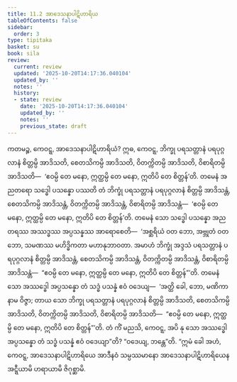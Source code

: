 ```yaml
---
title: 11.2 အာဒေသနာပါဋိဟာရိယ
tableOfContents: false
sidebar:
  order: 3
type: tipitaka
basket: su
book: sila
review:
  current: review
  updated: '2025-10-20T14:17:36.040104'
  updated_by: ''
  notes: ''
  history:
  - state: review
    date: '2025-10-20T14:17:36.040104'
    updated_by: ''
    notes: ''
    previous_state: draft
---
```



<DynamicBreadcrumb />


<ReviewStatus review={frontmatter.review} showDetails={true} />

<HypothesisAnnotation frontmatter={frontmatter} />

<Division number="485" book="sila" e="ch" v="6" p="207">

<Paragraph number="836" book="sila">
ကတမဉ္စ, ကေဝဋ္ဋ, အာဒေသနာပါဋိဟာရိယံ? ဣဓ, ကေဝဋ္ဋ, ဘိက္ခု ပရသတ္တာနံ ပရပုဂ္ဂလာနံ စိတ္တမ္ပိ အာဒိသတိ, စေတသိကမ္ပိ အာဒိသတိ, ဝိတက္ကိတမ္ပိ အာဒိသတိ, ဝိစာရိတမ္ပိ အာဒိသတိ—  ‘ဧဝမ္ပိ တေ မနော, ဣတ္ထမ္ပိ တေ မနော, ဣတိပိ တေ စိတ္တန်’တိ.
</Paragraph>

<Paragraph number="837" book="sila">
တမေနံ အညတရော သဒ္ဓေါ ပသန္နော ပဿတိ တံ ဘိက္ခုံ ပရသတ္တာနံ ပရပုဂ္ဂလာနံ စိတ္တမ္ပိ အာဒိသန္တံ, စေတသိကမ္ပိ အာဒိသန္တံ, ဝိတက္ကိတမ္ပိ အာဒိသန္တံ, ဝိစာရိတမ္ပိ အာဒိသန္တံ—  ‘ဧဝမ္ပိ တေ မနော, ဣတ္ထမ္ပိ တေ မနော, ဣတိပိ တေ စိတ္တန်’တိ. တမေနံ သော သဒ္ဓေါ ပသန္နော အညတရဿ အဿဒ္ဓဿ အပ္ပသန္နဿ အာရောစေတိ—  ‘အစ္ဆရိယံ ဝတ ဘော, အဗ္ဘုတံ ဝတ ဘော, သမဏဿ မဟိဒ္ဓိကတာ မဟာနုဘာဝတာ. အမာဟံ ဘိက္ခုံ အဒ္ဒသံ ပရသတ္တာနံ ပရပုဂ္ဂလာနံ စိတ္တမ္ပိ အာဒိသန္တံ, စေတသိကမ္ပိ အာဒိသန္တံ, ဝိတက္ကိတမ္ပိ အာဒိသန္တံ, ဝိစာရိတမ္ပိ အာဒိသန္တံ—  “ဧဝမ္ပိ တေ မနော, ဣတ္ထမ္ပိ တေ မနော, ဣတိပိ တေ စိတ္တန်”’တိ.
</Paragraph>

<Paragraph number="838" book="sila">
တမေနံ သော အဿဒ္ဓေါ အပ္ပသန္နော တံ သဒ္ဓံ ပသန္နံ ဧဝံ ဝဒေယျ—  ‘အတ္ထိ ခေါ, ဘော, မဏိကာ နာမ ဝိဇ္ဇာ; တာယ သော ဘိက္ခု ပရသတ္တာနံ ပရပုဂ္ဂလာနံ စိတ္တမ္ပိ အာဒိသတိ, စေတသိကမ္ပိ အာဒိသတိ, ဝိတက္ကိတမ္ပိ အာဒိသတိ, ဝိစာရိတမ္ပိ အာဒိသတိ—  “ဧဝမ္ပိ တေ မနော, ဣတ္ထမ္ပိ တေ မနော, ဣတိပိ တေ စိတ္တန်”’တိ.
</Paragraph>

<Paragraph number="839" book="sila">
တံ ကိံ မညသိ, ကေဝဋ္ဋ, အပိ နု သော အဿဒ္ဓေါ အပ္ပသန္နော တံ သဒ္ဓံ ပသန္နံ ဧဝံ ဝဒေယျာ”တိ? “ဝဒေယျ, ဘန္တေ”တိ. “ဣမံ ခေါ အဟံ, ကေဝဋ္ဋ, အာဒေသနာပါဋိဟာရိယေ အာဒီနဝံ သမ္ပဿမာနော အာဒေသနာပါဋိဟာရိယေန အဋ္ဋီယာမိ ဟရာယာမိ ဇိဂုစ္ဆာမိ.
</Paragraph>
</Division>